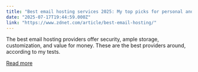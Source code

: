 ```yaml
---
title: "Best email hosting services 2025: My top picks for personal and business use"
date: "2025-07-17T19:44:59.000Z"
link: "https://www.zdnet.com/article/best-email-hosting/"
---
```


The best email hosting providers offer security, ample storage, customization, and value for money. These are the best providers around, according to my tests.

[Read more](https://www.zdnet.com/article/best-email-hosting/)
